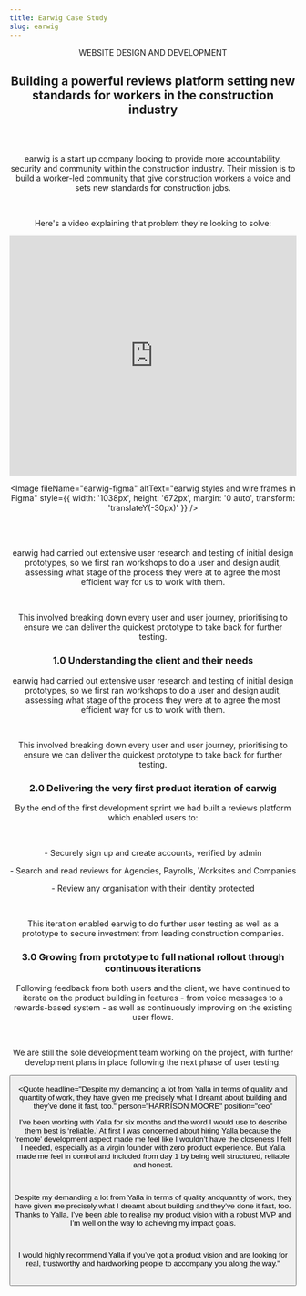```yaml
---
title: Earwig Case Study
slug: earwig
---
```




<Header />

<HeadingsWrapper>

<CapsHeadingSmall>WEBSITE DESIGN AND DEVELOPMENT</CapsHeadingSmall>

## Building a powerful reviews platform setting new standards for workers in the construction industry

</HeadingsWrapper>

<SecondSection>

<div style={{ width: '80%' }}>
<Subtitle title="WHERE IT ALL STARTED" size="small" />

<br />
<br />

earwig is a start up company looking to provide more accountability, security and community within the construction industry. Their mission is to build a worker-led community that give construction workers a voice and sets new standards for construction jobs.

<br />

Here's a video explaining that problem they're looking to solve:

<iframe
  width="100%"
  height="420"
  src="https://www.youtube.com/embed/x0Kv_QRWR-I"
  frameborder="0"
  allow="accelerometer; autoplay; encrypted-media; gyroscope; picture-in-picture"
  allowfullscreen
  style={{
     marginTop: '3rem',
     marginBottom: '6rem'
  }}
></iframe>
</div>  
<div style={{ width: '10%'}}>
<MetaData title="client" text="earwig" />
<MetaData title="SECTOR" text="Construction" />
<MetaData title="DELIVERABLES" text="User Experience UI Kits/Design Systems Prototypes Full stack development Information Architecture Content Management Systems Web Applications" />
</div>
</SecondSection> 

<div style={{ width: '80%', margin: '0 auto' }}>
<SubtitleAlternate
  title="WHERE WE CAME IN"
  content=" earwig asked us to create a brand new reviews-based platform from scratch for them to do this. It would need to enable workers to share experiences and information, but importantly protect their identity while ensuring all input was verified. Working in partnership with their in-house resources, we took the product from a design prototype through to full implementation."
/>
</div>

<Image
  fileName="earwig-figma"
  altText="earwig styles and wire frames in Figma"
  style={{
     width: '1038px', 
     height: '672px', 
     margin: '0 auto',
     transform: 'translateY(-30px)'
     }}
/>

<div style={{ marginLeft: '13rem', marginTop: '2rem', width: '80%' }}>
<Subtitle title="What We Delivered" size="small" />

<br />
<br />

earwig had carried out extensive user research and testing of initial design prototypes, so we first ran workshops to do a user and design audit, assessing what stage of the process they were at to agree the most efficient way for us to work with them.

<br />

This involved breaking down every user and user journey, prioritising to ensure we can deliver the quickest prototype to take back for further testing.
</div>

<PointsSection>

### 1.0 Understanding the client and their needs

earwig had carried out extensive user research and testing of initial design prototypes, so we first ran workshops to do a user and design audit, assessing what stage of the process they were at to agree the most efficient way for us to work with them.

<br />

<p style={{ marginBottom: '5rem' }}>
This involved breaking down every user and user journey, prioritising to ensure we can deliver the quickest prototype to take back for further testing.
</p>

### 2.0 Delivering the very first product iteration of earwig

By the end of the first development sprint we had built a reviews platform which enabled users to:

<br />

<p>- Securely sign up and create accounts, verified by admin</p>
<p>- Search and read reviews for Agencies, Payrolls, Worksites and Companies</p>
<p>- Review any organisation with their identity protected </p>

<br />

<p style={{ marginBottom: '5rem' }}>
This iteration enabled earwig to do further user testing as well as a prototype to secure investment from leading construction companies.
</p>

### 3.0 Growing from prototype to full national rollout through continuous iterations

Following feedback from both users and the client, we have continued to iterate on the product building in features - from voice messages to a rewards-based system - as well as continuously improving on the existing user flows.

<br />

<p style={{ marginBottom: '5rem' }}>
  We are still the sole development team working on the project, with further development plans in place following the next phase of user testing.
</p>

<Button primary title="CHECK OUT EARWIG" />

</PointsSection>

<Image fileName="earwig-phones" altText="Earwig app on mobile devices" />

<div style={{
  marginLeft: '15rem',
  marginTop: '5rem',
  marginBottom: '10rem',
  width: '80%'
}}>

<Quote headline="Despite my demanding a lot from Yalla in terms of quality ​and​ quantity of work, they have given me precisely what I dreamt about building and they’ve done it fast, too." 
  person="HARRISON MOORE"
  position="ceo"
>

I’ve been working with Yalla for six months and the word I would use to describe them best is ‘reliable.’ At first I was concerned about hiring Yalla because the ‘remote’ development aspect made me feel like I wouldn’t have the closeness I felt I needed, especially as a virgin founder with zero product experience. But Yalla made me feel in control and included from day 1 by being well structured, reliable and honest.

<br />

Despite my demanding a lot from Yalla in terms of quality ​and​ quantity of work, they have given me precisely what I dreamt about building and they’ve done it fast, too. Thanks to Yalla, I’ve been able to realise my product vision with a robust MVP and I’m well on the way to achieving my impact goals.

<br />

I would highly recommend Yalla if you’ve got a product vision and are looking for real, trustworthy and hardworking people to accompany you along the way."

<br />

</Quote>
</div>

<Contact />